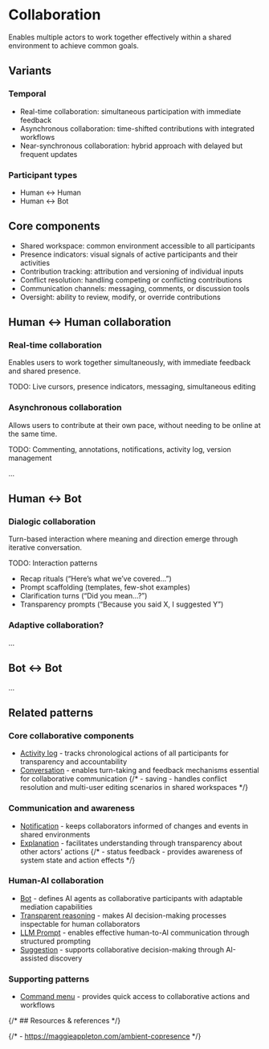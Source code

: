 # Collaboration

Enables multiple actors to work together effectively within a shared environment to achieve common goals.

## Variants

### Temporal

- Real-time collaboration: simultaneous participation with immediate feedback
- Asynchronous collaboration: time-shifted contributions with integrated workflows
- Near-synchronous collaboration: hybrid approach with delayed but frequent updates

### Participant types

- Human ↔ Human
- Human ↔ Bot

## Core components

- Shared workspace: common environment accessible to all participants
- Presence indicators: visual signals of active participants and their activities
- Contribution tracking: attribution and versioning of individual inputs
- Conflict resolution: handling competing or conflicting contributions
- Communication channels: messaging, comments, or discussion tools
- Oversight: ability to review, modify, or override contributions

## Human ↔ Human collaboration

### Real-time collaboration

Enables users to work together simultaneously, with immediate feedback and shared presence.

TODO: Live cursors, presence indicators, messaging, simultaneous editing

### Asynchronous collaboration

Allows users to contribute at their own pace, without needing to be online at the same time.

TODO: Commenting, annotations, notifications, activity log, version management

...

## Human ↔ Bot

### Dialogic collaboration

Turn-based interaction where meaning and direction emerge through iterative conversation.

TODO: Interaction patterns
- Recap rituals (“Here’s what we’ve covered…”)
- Prompt scaffolding (templates, few-shot examples)
- Clarification turns (“Did you mean…?”)
- Transparency prompts (“Because you said X, I suggested Y”)

### Adaptive collaboration?

...

## Bot ↔ Bot

...

## Related patterns

### Core collaborative components
- [Activity log](../?path=/docs/patterns-content-activity-log--docs) - tracks chronological actions of all participants for transparency and accountability
- [Conversation](../?path=/docs/patterns-interaction-conversation--docs) - enables turn-taking and feedback mechanisms essential for collaborative communication
{/* - saving - handles conflict resolution and multi-user editing scenarios in shared workspaces */}

### Communication and awareness
- [Notification](../?path=/docs/patterns-communication-notification--docs) - keeps collaborators informed of changes and events in shared environments
- [Explanation](../?path=/docs/patterns-communication-explanation--docs) - facilitates understanding through transparency about other actors' actions
{/* - status feedback - provides awareness of system state and action effects */}

### Human-AI collaboration
- [Bot](../?path=/docs/patterns-intelligence-bot--docs) - defines AI agents as collaborative participants with adaptable mediation capabilities
- [Transparent reasoning](../?path=/docs/patterns-communication-transparent-reasoning--docs) - makes AI decision-making processes inspectable for human collaborators
- [LLM Prompt](../?path=/docs/patterns-intelligence-llmprompt--docs) - enables effective human-to-AI communication through structured prompting
- [Suggestion](../?path=/docs/patterns-intelligence-suggestion--docs) - supports collaborative decision-making through AI-assisted discovery

### Supporting patterns
- [Command menu](../?path=/docs/patterns-interaction-command-menu--docs) - provides quick access to collaborative actions and workflows


{/* ## Resources & references */}

{/* - https://maggieappleton.com/ambient-copresence */}